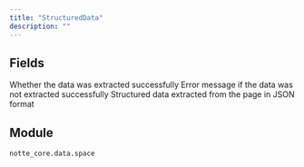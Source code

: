 ```yaml
---
title: "StructuredData"
description: ""
---
```




## Fields

<ParamField path="success" type="bool" required>
  Whether the data was extracted successfully
</ParamField>

<ParamField path="error" type="UnionType[str, None]" required>
  Error message if the data was not extracted successfully
</ParamField>

<ParamField path="data" type="Union[pydantic.main.BaseModel, pydantic.root_model.RootModel[Union[dict[str, Any], list[dict[str, Any]]]], NoneType]" required>
  Structured data extracted from the page in JSON format
</ParamField>


## Module

`notte_core.data.space`
